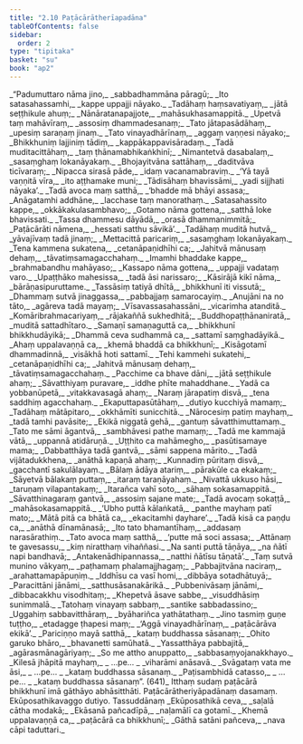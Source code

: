 ```yaml
---
title: "2.10 Paṭācārātherīapadāna"
tableOfContents: false
sidebar:
  order: 2
type: "tipitaka"
basket: "su"
book: "ap2"
---
```



<DynamicBreadcrumb />

<Division number="468" book="ap2" bookNo="20" page="236">

<Paragraph number="644" type="verses" book="ap2">
_“Padumuttaro nāma jino,_  
_sabbadhammāna pāragū;_  
_Ito satasahassamhi,_  
_kappe uppajji nāyako._  

</Paragraph>

</Division>
<Division number="469" book="ap2" bookNo="20" page="236">

<Paragraph number="645" type="verses" book="ap2">
_Tadāhaṃ haṃsavatiyaṃ,_  
_jātā seṭṭhikule ahuṃ;_  
_Nānāratanapajjote,_  
_mahāsukhasamappitā._  

</Paragraph>

</Division>
<Division number="470" book="ap2" bookNo="20" page="236">

<Paragraph number="646" type="verses" book="ap2">
_Upetvā taṃ mahāvīraṃ,_  
_assosiṃ dhammadesanaṃ;_  
_Tato jātapasādāhaṃ,_  
_upesiṃ saraṇaṃ jinaṃ._  

</Paragraph>

</Division>
<Division number="471" book="ap2" bookNo="20" page="236">

<Paragraph number="647" type="verses" book="ap2">
_Tato vinayadhārīnaṃ,_  
_aggaṃ vaṇṇesi nāyako;_  
_Bhikkhuniṃ lajjiniṃ tādiṃ,_  
_kappākappavisāradaṃ._  

</Paragraph>

</Division>
<Division number="472" book="ap2" bookNo="20" page="236">

<Paragraph number="648" type="verses" book="ap2">
_Tadā muditacittāhaṃ,_  
_taṃ ṭhānamabhikaṅkhinī;_  
_Nimantetvā dasabalaṃ,_  
_sasaṃghaṃ lokanāyakaṃ._  

</Paragraph>

</Division>
<Division number="473" book="ap2" bookNo="20" page="236">

<Paragraph number="649" type="verses" book="ap2">
_Bhojayitvāna sattāhaṃ,_  
_daditvāva ticīvaraṃ;_  
_Nipacca sirasā pāde,_  
_idaṃ vacanamabraviṃ._  

</Paragraph>

</Division>
<Division number="474" book="ap2" bookNo="20" page="236">

<Paragraph number="650" type="verses" book="ap2">
_‘Yā tayā vaṇṇitā vīra,_  
_ito aṭṭhamake muni;_  
_Tādisāhaṃ bhavissāmi,_  
_yadi sijjhati nāyaka’._  

</Paragraph>

</Division>
<Division number="475" book="ap2" bookNo="20" page="236">

<Paragraph number="651" type="verses" book="ap2">
_Tadā avoca maṃ satthā,_  
_‘bhadde mā bhāyi assasa;_  
_Anāgatamhi addhāne,_  
_lacchase taṃ manorathaṃ._  

</Paragraph>

</Division>
<Division number="476" book="ap2" bookNo="20" page="237">

<Paragraph number="652" type="verses" book="ap2">
_Satasahassito kappe,_  
_okkākakulasambhavo;_  
_Gotamo nāma gottena,_  
_satthā loke bhavissati._  

</Paragraph>

</Division>
<Division number="477" book="ap2" bookNo="20" page="237">

<Paragraph number="653" type="verses" book="ap2">
_Tassa dhammesu dāyādā,_  
_orasā dhammanimmitā;_  
_Paṭācārāti nāmena,_  
_hessati satthu sāvikā’._  

</Paragraph>

</Division>
<Division number="478" book="ap2" bookNo="20" page="237">

<Paragraph number="654" type="verses" book="ap2">
_Tadāhaṃ muditā hutvā,_  
_yāvajīvaṃ tadā jinaṃ;_  
_Mettacittā paricariṃ,_  
_sasaṃghaṃ lokanāyakaṃ._  

</Paragraph>

</Division>
<Division number="479" book="ap2" bookNo="20" page="237">

<Paragraph number="655" type="verses" book="ap2">
_Tena kammena sukatena,_  
_cetanāpaṇidhīhi ca;_  
_Jahitvā mānusaṃ dehaṃ,_  
_tāvatiṃsamagacchahaṃ._  

</Paragraph>

</Division>
<Division number="480" book="ap2" bookNo="20" page="237">

<Paragraph number="656" type="verses" book="ap2">
_Imamhi bhaddake kappe,_  
_brahmabandhu mahāyaso;_  
_Kassapo nāma gottena,_  
_uppajji vadataṃ varo._  

</Paragraph>

</Division>
<Division number="481" book="ap2" bookNo="20" page="237">

<Paragraph number="657" type="verses" book="ap2">
_Upaṭṭhāko mahesissa,_  
_tadā āsi narissaro;_  
_Kāsirājā kikī nāma,_  
_bārāṇasipuruttame._  

</Paragraph>

</Division>
<Division number="482" book="ap2" bookNo="20" page="237">

<Paragraph number="658" type="verses" book="ap2">
_Tassāsiṃ tatiyā dhītā,_  
_bhikkhunī iti vissutā;_  
_Dhammaṃ sutvā jinaggassa,_  
_pabbajjaṃ samarocayiṃ._  

</Paragraph>

</Division>
<Division number="483" book="ap2" bookNo="20" page="237">

<Paragraph number="659" type="verses" book="ap2">
_Anujāni na no tāto,_  
_agāreva tadā mayaṃ;_  
_Vīsavassasahassāni,_  
_vicarimha atanditā._  

</Paragraph>

</Division>
<Division number="484" book="ap2" bookNo="20" page="237">

<Paragraph number="660" type="verses" book="ap2">
_Komāribrahmacariyaṃ,_  
_rājakaññā sukhedhitā;_  
_Buddhopaṭṭhānaniratā,_  
_muditā sattadhītaro._  

</Paragraph>

</Division>
<Division number="485" book="ap2" bookNo="20" page="237">

<Paragraph number="661" type="verses" book="ap2">
_Samaṇī samaṇaguttā ca,_  
_bhikkhunī bhikkhudāyikā;_  
_Dhammā ceva sudhammā ca,_  
_sattamī saṃghadāyikā._  

</Paragraph>

</Division>
<Division number="486" book="ap2" bookNo="20" page="237">

<Paragraph number="662" type="verses" book="ap2">
_Ahaṃ uppalavaṇṇā ca,_  
_khemā bhaddā ca bhikkhunī;_  
_Kisāgotamī dhammadinnā,_  
_visākhā hoti sattamī._  

</Paragraph>

</Division>
<Division number="487" book="ap2" bookNo="20" page="237">

<Paragraph number="663" type="verses" book="ap2">
_Tehi kammehi sukatehi,_  
_cetanāpaṇidhīhi ca;_  
_Jahitvā mānusaṃ dehaṃ,_  
_tāvatiṃsamagacchahaṃ._  

</Paragraph>

</Division>
<Division number="488" book="ap2" bookNo="20" page="237">

<Paragraph number="664" type="verses" book="ap2">
_Pacchime ca bhave dāni,_  
_jātā seṭṭhikule ahaṃ;_  
_Sāvatthiyaṃ puravare,_  
_iddhe phīte mahaddhane._  

</Paragraph>

</Division>
<Division number="489" book="ap2" bookNo="20" page="238">

<Paragraph number="665" type="verses" book="ap2">
_Yadā ca yobbanūpetā,_  
_vitakkavasagā ahaṃ;_  
_Naraṃ jārapatiṃ disvā,_  
_tena saddhiṃ agacchahaṃ._  

</Paragraph>

</Division>
<Division number="490" book="ap2" bookNo="20" page="238">

<Paragraph number="666" type="verses" book="ap2">
_Ekaputtapasūtāhaṃ,_  
_dutiyo kucchiyā mamaṃ;_  
_Tadāhaṃ mātāpitaro,_  
_okkhāmīti sunicchitā._  

</Paragraph>

</Division>
<Division number="491" book="ap2" bookNo="20" page="238">

<Paragraph number="667" type="verses" book="ap2">
_Nārocesiṃ patiṃ mayhaṃ,_  
_tadā tamhi pavāsite;_  
_Ekikā niggatā gehā,_  
_gantuṃ sāvatthimuttamaṃ._  

</Paragraph>

</Division>
<Division number="492" book="ap2" bookNo="20" page="238">

<Paragraph number="668" type="verses" book="ap2">
_Tato me sāmi āgantvā,_  
_sambhāvesi pathe mamaṃ;_  
_Tadā me kammajā vātā,_  
_uppannā atidāruṇā._  

</Paragraph>

</Division>
<Division number="493" book="ap2" bookNo="20" page="238">

<Paragraph number="669" type="verses" book="ap2">
_Uṭṭhito ca mahāmegho,_  
_pasūtisamaye mama;_  
_Dabbatthāya tadā gantvā,_  
_sāmi sappena mārito._  

</Paragraph>

</Division>
<Division number="494" book="ap2" bookNo="20" page="238">

<Paragraph number="670" type="verses" book="ap2">
_Tadā vijātadukkhena,_  
_anāthā kapaṇā ahaṃ;_  
_Kunnadiṃ pūritaṃ disvā,_  
_gacchantī sakulālayaṃ._  

</Paragraph>

</Division>
<Division number="495" book="ap2" bookNo="20" page="238">

<Paragraph number="671" type="verses" book="ap2">
_Bālaṃ ādāya atariṃ,_  
_pārakūle ca ekakaṃ;_  
_Sāyetvā bālakaṃ puttaṃ,_  
_itaraṃ taraṇāyahaṃ._  

</Paragraph>

</Division>
<Division number="496" book="ap2" bookNo="20" page="238">

<Paragraph number="672" type="verses" book="ap2">
_Nivattā ukkuso hāsi,_  
_taruṇaṃ vilapantakaṃ;_  
_Itarañca vahī soto,_  
_sāhaṃ sokasamappitā._  

</Paragraph>

</Division>
<Division number="497" book="ap2" bookNo="20" page="238">

<Paragraph number="673" type="verses" book="ap2">
_Sāvatthinagaraṃ gantvā,_  
_assosiṃ sajane mate;_  
_Tadā avocaṃ sokaṭṭā,_  
_mahāsokasamappitā._  

</Paragraph>

</Division>
<Division number="498" book="ap2" bookNo="20" page="238">

<Paragraph number="674" type="verses" book="ap2">
_‘Ubho puttā kālaṅkatā,_  
_panthe mayhaṃ patī mato;_  
_Mātā pitā ca bhātā ca,_  
_ekacitamhi ḍayhare’._  

</Paragraph>

</Division>
<Division number="499" book="ap2" bookNo="20" page="238">

<Paragraph number="675" type="verses" book="ap2">
_Tadā kisā ca paṇḍu ca,_  
_anāthā dīnamānasā;_  
_Ito tato bhamantīhaṃ,_  
_addasaṃ narasārathiṃ._  

</Paragraph>

</Division>
<Division number="500" book="ap2" bookNo="20" page="238">

<Paragraph number="676" type="verses" book="ap2">
_Tato avoca maṃ satthā,_  
_‘putte mā soci assasa;_  
_Attānaṃ te gavesassu,_  
_kiṃ niratthaṃ vihaññasi._  

</Paragraph>

</Division>
<Division number="501" book="ap2" bookNo="20" page="238">

<Paragraph number="677" type="verses" book="ap2">
_Na santi puttā tāṇāya,_  
_na ñātī napi bandhavā;_  
_Antakenādhipannassa,_  
_natthi ñātīsu tāṇatā’._  

</Paragraph>

</Division>
<Division number="502" book="ap2" bookNo="20" page="239">

<Paragraph number="678" type="verses" book="ap2">
_Taṃ sutvā munino vākyaṃ,_  
_paṭhamaṃ phalamajjhagaṃ;_  
_Pabbajitvāna naciraṃ,_  
_arahattamapāpuṇiṃ._  

</Paragraph>

</Division>
<Division number="503" book="ap2" bookNo="20" page="239">

<Paragraph number="679" type="verses" book="ap2">
_Iddhīsu ca vasī homi,_  
_dibbāya sotadhātuyā;_  
_Paracittāni jānāmi,_  
_satthusāsanakārikā._  

</Paragraph>

</Division>
<Division number="504" book="ap2" bookNo="20" page="239">

<Paragraph number="680" type="verses" book="ap2">
_Pubbenivāsaṃ jānāmi,_  
_dibbacakkhu visodhitaṃ;_  
_Khepetvā āsave sabbe,_  
_visuddhāsiṃ sunimmalā._  

</Paragraph>

</Division>
<Division number="505" book="ap2" bookNo="20" page="239">

<Paragraph number="681" type="verses" book="ap2">
_Tatohaṃ vinayaṃ sabbaṃ,_  
_santike sabbadassino;_  
_Uggahiṃ sabbavitthāraṃ,_  
_byāhariñca yathātathaṃ._  

</Paragraph>

</Division>
<Division number="506" book="ap2" bookNo="20" page="239">

<Paragraph number="682" type="verses" book="ap2">
_Jino tasmiṃ guṇe tuṭṭho,_  
_etadagge ṭhapesi maṃ;_  
_‘Aggā vinayadhārīnaṃ,_  
_paṭācārāva ekikā’._  

</Paragraph>

</Division>
<Division number="507" book="ap2" bookNo="20" page="239">

<Paragraph number="683" type="verses" book="ap2">
_Pariciṇṇo mayā satthā,_  
_kataṃ buddhassa sāsanaṃ;_  
_Ohito garuko bhāro,_  
_bhavanetti samūhatā._  

</Paragraph>

</Division>
<Division number="508" book="ap2" bookNo="20" page="239">

<Paragraph number="684" type="verses" book="ap2">
_Yassatthāya pabbajitā,_  
_agārasmānagāriyaṃ;_  
_So me attho anuppatto,_  
_sabbasaṃyojanakkhayo._  

</Paragraph>

</Division>
<Division number="509" book="ap2" bookNo="20" page="239">

<Paragraph number="685" type="verses" book="ap2">
_Kilesā jhāpitā mayhaṃ,_  
_ …pe… _  
_viharāmi anāsavā._  

</Paragraph>

</Division>
<Division number="510" book="ap2" bookNo="20" page="239">

<Paragraph number="686" type="verses" book="ap2">
_Svāgataṃ vata me āsi,_  
_ …pe… _  
_kataṃ buddhassa sāsanaṃ._  

</Paragraph>

</Division>
<Division number="511" book="ap2" bookNo="20" page="239">

<Paragraph number="687" type="verses" book="ap2">
_Paṭisambhidā catasso,_  
_ …pe… _  
_kataṃ buddhassa sāsanaṃ”. (641)_  

</Paragraph>

<Paragraph number="688" book="ap2">
Itthaṃ sudaṃ paṭācārā bhikkhunī imā gāthāyo abhāsitthāti.

</Paragraph>
</Division>

<Paragraph number="689" type="center" book="ap2">
Paṭācārātheriyāpadānaṃ dasamaṃ.



</Paragraph>

<Paragraph number="690" type="center" book="ap2">
Ekūposathikavaggo dutiyo.



</Paragraph>

<Paragraph number="691" type="center" book="ap2">
Tassuddānaṃ


</Paragraph>

<Paragraph number="692" type="verses" book="ap2">
_Ekūposathikā ceva,_  
_saḷalā cātha modakā;_  
_Ekāsanā pañcadīpā,_  
_naḷamālī ca gotamī._  

</Paragraph>

<Paragraph number="693" type="verses" book="ap2">
_Khemā uppalavaṇṇā ca,_  
_paṭācārā ca bhikkhunī;_  
_Gāthā satāni pañceva,_  
_nava cāpi taduttari._
</Paragraph>